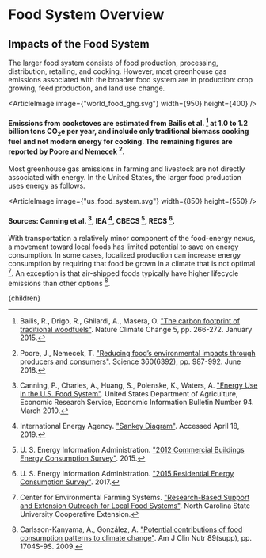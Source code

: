 


# Food System Overview

## Impacts of the Food System
The larger food system consists of food production, processing, distribution, retailing, and cooking. However, most greenhouse gas emissions associated with the broader food system are in production: crop growing, feed production, and land use change.

<ArticleImage image={"world_food_ghg.svg"} width={950} height={400} />
#### Emissions from cookstoves are estimated from Bailis et al. [^1] at 1.0 to 1.2 billion tons CO<sub>2</sub>e per year, and include only traditional biomass cooking fuel and not modern energy for cooking. The remaining figures are reported by Poore and Nemecek [^6].

Most greenhouse gas emissions in farming and livestock are not directly associated with energy. In the United States, the larger food production uses energy as follows.

<ArticleImage image={"us_food_system.svg"} width={850} height={550} />
#### Sources: Canning et al. [^2], IEA [^5], CBECS [^7], RECS [^8].

With transportation a relatively minor component of the food-energy nexus, a movement toward local foods has limited potential to save on energy consumption. In some cases, localized production can increase energy consumption by requiring that food be grown in a climate that is not optimal [^4]. An exception is that air-shipped foods typically have higher lifecycle emissions than other options [^3].

<FoodTradeSolution />

[^1]: Bailis, R., Drigo, R., Ghilardi, A., Masera, O. ["The carbon footprint of traditional woodfuels"](https://www.nature.com/articles/nclimate2491). Nature Climate Change 5, pp. 266-272. January 2015.

[^2]: Canning, P., Charles, A., Huang, S., Polenske, K., Waters, A. ["Energy Use in the U.S. Food System"](http://www.ers.usda.gov/publications/err-economic-research-report/err94.aspx). United States Department of Agriculture, Economic Research Service, Economic Information Bulletin Number 94. March 2010.

[^3]: Carlsson-Kanyama, A., González, A. ["Potential contributions of food consumption patterns to climate change"](http://ajcn.nutrition.org/content/89/5/1704S.short). Am J Clin Nutr 89(supp), pp. 1704S-9S. 2009.

[^4]: Center for Environmental Farming Systems. ["Research-Based Support and Extension Outreach for Local Food Systems"](http://www.cefs.ncsu.edu/resources/guides/research-based-support-for-local-food-systems.pdf). North Carolina State University Cooperative Extension.

[^5]: International Energy Agency. ["Sankey Diagram"](https://www.iea.org/Sankey/). Accessed April 18, 2019.

[^6]: Poore, J., Nemecek, T. ["Reducing food’s environmental impacts through producers and consumers"](https://science.sciencemag.org/content/360/6392/987). Science 360(6392), pp. 987-992. June 2018.

[^7]: U. S. Energy Information Administration. ["2012 Commercial Buildings Energy Consumption Survey"](https://www.eia.gov/consumption/commercial/). 2015.

[^8]: U. S. Energy Information Administration. ["2015 Residential Energy Consumption Survey"](https://www.eia.gov/consumption/residential/). 2017.

  <Article 
    focusAreaUrl={focusAreaUrl} 
    hierarchy={hierarchy} 
    site={site}
  >
    {children}
  </Article>